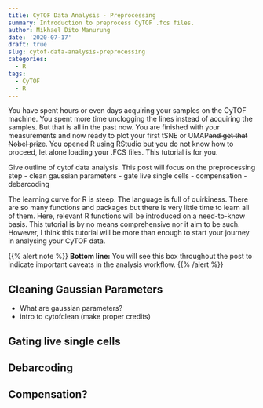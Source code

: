 ```yaml
---
title: CyTOF Data Analysis - Preprocessing
summary: Introduction to preprocess CyTOF .fcs files.
author: Mikhael Dito Manurung
date: '2020-07-17'
draft: true
slug: cytof-data-analysis-preprocessing
categories:
  - R
tags:
  - CyTOF
  - R
---
```


You have spent hours or even days acquiring your samples on the CyTOF machine. You spent more time unclogging the lines instead of acquiring the samples. But that is all in the past now. You are finished with your measurements and now ready to plot your first tSNE or UMAP~~and get that Nobel prize~~. You opened R using RStudio but you do not know how to proceed, let alone loading your .FCS files. This tutorial is for you.

Give outline of cytof data analysis. This post will focus on the preprocessing step
- clean gaussian parameters
- gate live single cells
- compensation
- debarcoding

The learning curve for R is steep. The language is full of quirkiness. There are so many functions and packages but there is very little time to learn all of them. Here, relevant R functions will be introduced on a need-to-know basis. This tutorial is by no means comprehensive nor it aim to be such. However, I think this tutorial will be more than enough to start your journey in analysing your CyTOF data.

{{% alert note %}}
**Bottom line:** You will see this box throughout the post to indicate important caveats in the analysis workflow.
{{% /alert %}}

## Cleaning Gaussian Parameters
- What are gaussian parameters?
- intro to cytofclean (make proper credits)

## Gating live single cells

## Debarcoding

## Compensation?
